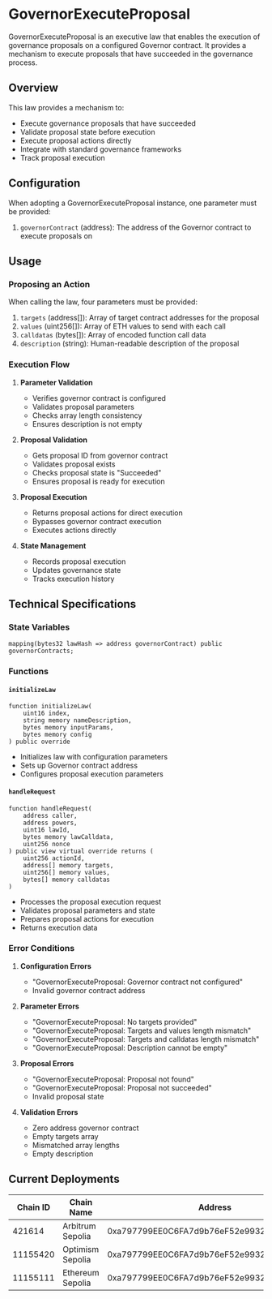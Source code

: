 # GovernorExecuteProposal

GovernorExecuteProposal is an executive law that enables the execution of governance proposals on a configured Governor contract. It provides a mechanism to execute proposals that have succeeded in the governance process.

## Overview

This law provides a mechanism to:
- Execute governance proposals that have succeeded
- Validate proposal state before execution
- Execute proposal actions directly
- Integrate with standard governance frameworks
- Track proposal execution

## Configuration

When adopting a GovernorExecuteProposal instance, one parameter must be provided:

1. `governorContract` (address): The address of the Governor contract to execute proposals on

## Usage

### Proposing an Action

When calling the law, four parameters must be provided:

1. `targets` (address[]): Array of target contract addresses for the proposal
2. `values` (uint256[]): Array of ETH values to send with each call
3. `calldatas` (bytes[]): Array of encoded function call data
4. `description` (string): Human-readable description of the proposal

### Execution Flow

1. **Parameter Validation**
   - Verifies governor contract is configured
   - Validates proposal parameters
   - Checks array length consistency
   - Ensures description is not empty

2. **Proposal Validation**
   - Gets proposal ID from governor contract
   - Validates proposal exists
   - Checks proposal state is "Succeeded"
   - Ensures proposal is ready for execution

3. **Proposal Execution**
   - Returns proposal actions for direct execution
   - Bypasses governor contract execution
   - Executes actions directly

4. **State Management**
   - Records proposal execution
   - Updates governance state
   - Tracks execution history

## Technical Specifications

### State Variables

```solidity
mapping(bytes32 lawHash => address governorContract) public governorContracts;
```

### Functions

#### `initializeLaw`
```solidity
function initializeLaw(
    uint16 index,
    string memory nameDescription,
    bytes memory inputParams,
    bytes memory config
) public override
```
- Initializes law with configuration parameters
- Sets up Governor contract address
- Configures proposal execution parameters

#### `handleRequest`
```solidity
function handleRequest(
    address caller,
    address powers,
    uint16 lawId,
    bytes memory lawCalldata,
    uint256 nonce
) public view virtual override returns (
    uint256 actionId,
    address[] memory targets,
    uint256[] memory values,
    bytes[] memory calldatas
)
```
- Processes the proposal execution request
- Validates proposal parameters and state
- Prepares proposal actions for execution
- Returns execution data

### Error Conditions

1. **Configuration Errors**
   - "GovernorExecuteProposal: Governor contract not configured"
   - Invalid governor contract address

2. **Parameter Errors**
   - "GovernorExecuteProposal: No targets provided"
   - "GovernorExecuteProposal: Targets and values length mismatch"
   - "GovernorExecuteProposal: Targets and calldatas length mismatch"
   - "GovernorExecuteProposal: Description cannot be empty"

3. **Proposal Errors**
   - "GovernorExecuteProposal: Proposal not found"
   - "GovernorExecuteProposal: Proposal not succeeded"
   - Invalid proposal state

4. **Validation Errors**
   - Zero address governor contract
   - Empty targets array
   - Mismatched array lengths
   - Empty description

## Current Deployments

| Chain ID  | Chain Name         | Address                                      |
|-----------|-------------------|----------------------------------------------|
| 421614    | Arbitrum Sepolia  | 0xa797799EE0C6FA7d9b76eF52e993288a04982267  |
| 11155420  | Optimism Sepolia  | 0xa797799EE0C6FA7d9b76eF52e993288a04982267  |
| 11155111  | Ethereum Sepolia  | 0xa797799EE0C6FA7d9b76eF52e993288a04982267  | 



